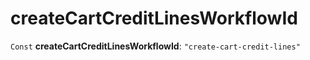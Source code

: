 
# createCartCreditLinesWorkflowId

 `Const` **createCartCreditLinesWorkflowId**: `"create-cart-credit-lines"`
